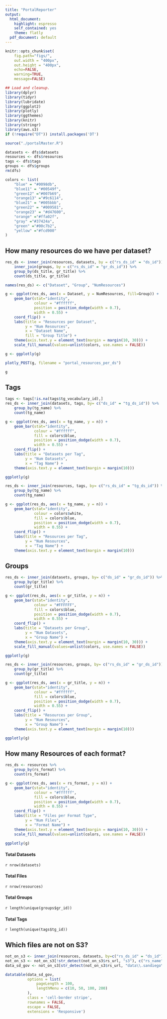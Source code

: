```yaml
---
title: "PortalReporter"
output:
  html_document:
    highlight: espresso
    self_contained: yes
    theme: flatly
  pdf_document: default
---
```

```r
knitr::opts_chunk$set(
    fig.path="figs/",
    out.width = "400px",
    out.height = "400px",
    echo=FALSE,
    warning=TRUE,
    message=FALSE)
```

```r
## Load and cleanup.
library(dplyr)
library(tidyr)
library(lubridate)
library(ggplot2)
library(plotly)
library(ggthemes)
library(knitr)
library(stringr)
library(aws.s3)
if (!require("DT")) install.packages('DT')

source("./portalMaster.R")

datasets <- dfs$datasets
resources <- dfs$resources
tags <- dfs$tags
groups <- dfs$groups
rm(dfs)

colors <- list(
    "blue" = "#0098db",
    "blue11" = "#00549f",
    "green12" ="#007b69",
    "orange13" ="#9c6114",
    "blue21" = "#005bbb",
    "green22" = "#009581",
    "orange23" = "#d47600",
    "orange" ="#ffa02f",
    "gray" ="#37424a",
    "green" ="#00c7b2",
    "yellow" ="#fcd900"
)
```

## How many resources do we have per dataset?
```r

res_ds <- inner_join(resources, datasets, by = c("rs_ds_id" = "ds_id")) %>%
    inner_join(groups, by = c("rs_ds_id" = "gr_ds_id")) %>%
    group_by(ds_title, gr_title) %>%
    count(ds_title, gr_title)

names(res_ds) <- c("Dataset", "Group", "NumResources")

g <- ggplot(res_ds, aes(x = Dataset, y = NumResources, fill=Group)) + 
    geom_bar(stat="identity", 
             colour = "#ffffff", 
             position = position_dodge(width = 0.7),
             width = 0.55) + 
    coord_flip() +
    labs(title = "Resources per Dataset", 
         y = "Num Resources", 
         x = "Dataset Name",
         fill = "Group Title") +
    theme(axis.text.y = element_text(margin = margin(10, 30))) +
    scale_fill_manual(values=unlist(colors, use.names = FALSE))

g <- ggplotly(g)

plotly_POST(g, filename = "portal_resources_per_ds")

g
```

## Tags
<div class="row">
<div class="col-md-6">

```r
tags <- tags[!is.na(tags$tg_vocabulary_id),]
res_ds <- inner_join(datasets, tags, by= c("ds_id" = "tg_ds_id")) %>%
    group_by(tg_name) %>%
    count(tg_name)

g <- ggplot(res_ds, aes(x = tg_name, y = n)) + 
    geom_bar(stat="identity", 
             colour = "#ffffff", 
             fill = colors$blue,
             position = position_dodge(width = 0.7),
             width = 0.55) + 
    coord_flip() +
    labs(title = "Datasets per Tag", 
         y = "Num Datasets", 
         x = "Tag Name") +
    theme(axis.text.y = element_text(margin = margin(10)))

ggplotly(g)
```

</div>

<div class="col-md-6">

```r
res_ds <- inner_join(resources, tags, by= c("rs_ds_id" = "tg_ds_id")) %>%
    group_by(tg_name) %>%
    count(tg_name)

g <- ggplot(res_ds, aes(x = tg_name, y = n)) + 
    geom_bar(stat="identity", 
             colour = colors$white, 
             fill = colors$blue,
             position = position_dodge(width = 0.7),
             width = 0.55) + 
    coord_flip() +
    labs(title = "Resources per Tag", 
         y = "Num Resources", 
         x = "Tag Name") +
    theme(axis.text.y = element_text(margin = margin(10)))

```

</div>
</div>

## Groups

<div class="row">
<div class="col-md-6">

```r
res_ds <- inner_join(datasets, groups, by= c("ds_id" = "gr_ds_id")) %>%
    group_by(gr_title) %>%
    count(gr_title)

g <- ggplot(res_ds, aes(x = gr_title, y = n)) + 
    geom_bar(stat="identity", 
             colour = "#FFFFFF", 
             fill = colors$blue,
             position = position_dodge(width = 0.7),
             width = 0.55) + 
    coord_flip() +
    labs(title = "Datasets per Group", 
         y = "Num Datasets", 
         x = "Group Name") +
    theme(axis.text.y = element_text(margin = margin(10, 30))) +
    scale_fill_manual(values=unlist(colors, use.names = FALSE))

ggplotly(g)
```

</div>
<div class="col-md-6">

```r
res_ds <- inner_join(resources, groups, by= c("rs_ds_id" = "gr_ds_id")) %>%
    group_by(gr_title) %>%
    count(gr_title)

g <- ggplot(res_ds, aes(x = gr_title, y = n)) + 
    geom_bar(stat="identity", 
             colour = "#ffffff", 
             fill = colors$blue,
             position = position_dodge(width = 0.7),
             width = 0.55) + 
    coord_flip() +
    labs(title = "Resources per Group", 
         y = "Num Resources", 
         x = "Group Name") +
    theme(axis.text.y = element_text(margin = margin(10)))

ggplotly(g)
```
</div>
</div>

## How many Resources of each format?
```r

res_ds <- resources %>%
    group_by(rs_format) %>%
    count(rs_format)

g <- ggplot(res_ds, aes(x = rs_format, y = n)) + 
    geom_bar(stat="identity", 
             colour = "#ffffff", 
             fill = colors$blue,
             position = position_dodge(width = 0.7),
             width = 0.55) + 
    coord_flip() +
    labs(title = "Files per Format Type", 
         y = "Num Files", 
         x = "Format Name") +
    theme(axis.text.y = element_text(margin = margin(10, 30))) +
    scale_fill_manual(values=unlist(colors, use.names = FALSE))

ggplotly(g)

```

#### Total Datasets
`r nrow(datasets)`

#### Total Files
`r nrow(resources)`

#### Total Groups
`r length(unique(groups$gr_id))`

#### Total Tags
`r length(unique(tags$tg_id))`

## Which files are not on S3?


```r

not_on_s3 <- inner_join(resources, datasets, by=c("rs_ds_id" = "ds_id"))
not_on_s3 <- not_on_s3[!str_detect(not_on_s3$rs_url, "s3"), c("rs_name", "ds_url", "rs_url")]
data_sd_gov <- not_on_s3[str_detect(not_on_s3$rs_url, "data\\.sandiego\\.gov"), c("rs_name", "ds_url", "rs_url")]

datatable(data_sd_gov, 
          options = list(
              pageLength = 100,
              lengthMenu = c(10, 50, 100, 200)
          ),
          class = 'cell-border stripe', 
          rownames = FALSE, 
          escape = FALSE,
          extensions = 'Responsive')
```
